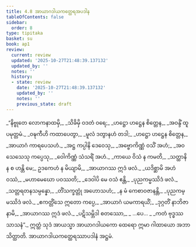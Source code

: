```yaml
---
title: 4.8 အာယာဂဒါယကတ္ထေရအပဒါန
tableOfContents: false
sidebar:
  order: 8
type: tipitaka
basket: su
book: ap1
review:
  current: review
  updated: '2025-10-27T21:48:39.137132'
  updated_by: ''
  notes: ''
  history:
  - state: review
    date: '2025-10-27T21:48:39.137132'
    updated_by: ''
    notes: ''
    previous_state: draft
---
```



<ReviewStatus review={frontmatter.review} showDetails={true} />

<HypothesisAnnotation frontmatter={frontmatter} />

<DynamicBreadcrumb />

<Division number="94" book="ap1" e="ch" v="20" p="99">

<Paragraph number="1180" type="verses" book="ap1">
_“နိဗ္ဗုတေ လောကနာထမှိ,_  
_သိခိမှိ ဝဒတံ ဝရေ;_  
_ဟဋ္ဌော ဟဋ္ဌေန စိတ္တေန,_  
_အဝန္ဒိံ ထူပမုတ္တမံ._  

</Paragraph>

</Division>
<Division number="95" book="ap1" e="ch" v="20" p="99">

<Paragraph number="1181" type="verses" book="ap1">
_ဝဍ္ဎကီဟိ ကထာပေတွာ,_  
_မူလံ ဒတွာနဟံ တဒါ;_  
_ဟဋ္ဌော ဟဋ္ဌေန စိတ္တေန,_  
_အာယာဂံ ကာရပေသဟံ._  

</Paragraph>

</Division>
<Division number="96" book="ap1" e="ch" v="20" p="99">

<Paragraph number="1182" type="verses" book="ap1">
_အဋ္ဌ ကပ္ပါနိ ဒေဝေသု,_  
_အဗ္ဗောကိဏ္ဏံ ဝသိံ အဟံ;_  
_အဝသေသေသု ကပ္ပေသု,_  
_ဝေါကိဏ္ဏံ သံသရိံ အဟံ._  

</Paragraph>

</Division>
<Division number="97" book="ap1" e="ch" v="20" p="99">

<Paragraph number="1183" type="verses" book="ap1">
_ကာယေ ဝိသံ န ကမတိ,_  
_သတ္ထာနိ န စ ဟန္တိ မေ;_  
ဥဒကေဟံ န မိယျာမိ,_  
_အာယာဂဿ ဣဒံ ဖလံ._  

</Paragraph>

</Division>
<Division number="98" book="ap1" e="ch" v="20" p="99">

<Paragraph number="1184" type="verses" book="ap1">
_ယဒိစ္ဆာမိ အဟံ ဝဿံ,_  
_မဟာမေဃော ပဝဿတိ;_  
_ဒေဝါပိ မေ ဝသံ ဧန္တိ,_  
_ပုညကမ္မဿိဒံ ဖလံ._  

</Paragraph>

</Division>
<Division number="99" book="ap1" e="ch" v="20" p="99">

<Paragraph number="1185" type="verses" book="ap1">
_သတ္တရတနသမ္ပန္နော,_  
_တိံသက္ခတ္တုံ အဟောသဟံ;_  
_န မံ ကေစာဝဇာနန္တိ,_  
_ပုညကမ္မဿိဒံ ဖလံ._  

</Paragraph>

</Division>
<Division number="100" book="ap1" e="ch" v="20" p="99">

<Paragraph number="1186" type="verses" book="ap1">
_ဧကတ္တိံသေ ဣတော ကပ္ပေ,_  
_အာယာဂံ ယမကာရယိံ;_  
_ဒုဂ္ဂတိံ နာဘိဇာနာမိ,_  
_အာယာဂဿ ဣဒံ ဖလံ._  

</Paragraph>

</Division>
<Division number="101" book="ap1" e="ch" v="20" p="100">

<Paragraph number="1187" type="verses" book="ap1">
_ပဋိသမ္ဘိဒါ စတဿော,_  
_ …ပေ… _  
_ကတံ ဗုဒ္ဓဿ သာသနံ”._  

</Paragraph>

<Paragraph number="1188" book="ap1">
ဣတ္ထံ သုဒံ အာယသ္မာ အာယာဂဒါယကော ထေရော ဣမာ ဂါထာယော အဘာသိတ္ထာတိ.

</Paragraph>
</Division>

<Paragraph number="1189" type="center" book="ap1">
အာယာဂဒါယကတ္ထေရဿာပဒါနံ အဋ္ဌမံ.
</Paragraph>